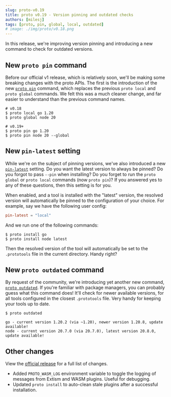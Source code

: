```yaml
---
slug: proto-v0.19
title: proto v0.19 - Version pinning and outdated checks
authors: [milesj]
tags: [proto, pin, global, local, outdated]
# image: ./img/proto/v0.18.png
---
```


In this release, we're improving version pinning and introducing a new command to check for outdated
versions.

<!--truncate-->

## New `proto pin` command

Before our official v1 release, which is relatively soon, we'll be making some breaking changes with
the proto APIs. The first is the introduction of the new [`proto pin`](/docs/proto/commands/pin)
command, which replaces the previous `proto local` and `proto global` commands. We felt this was a
much cleaner change, and far easier to understand than the previous command names.

```shell
# v0.18
$ proto local go 1.20
$ proto global node 20

# v0.19+
$ proto pin go 1.20
$ proto pin node 20 --global
```

## New `pin-latest` setting

While we're on the subject of pinning versions, we've also introduced a new
[`pin-latest`](/docs/proto/config#pin-latest) setting. Do you want the latest version to always be
pinned? Do you forgot to pass `--pin` when installing? Do you forget to run the `proto global` or
`proto local` commands (now `proto pin`)? If you answered yes to any of these questions, then this
setting is for you.

When enabled, and a tool is installed with the "latest" version, the resolved version will
automatically be pinned to the configuration of your choice. For example, say we have the following
user config:

```toml title="~/.proto/config.toml"
pin-latest = "local"
```

And we run one of the following commands:

```shell
$ proto install go
$ proto install node latest
```

Then the resolved version of the tool will automatically be set to the `.prototools` file in the
current directory. Handy right?

## New `proto outdated` command

By request of the community, we're introducing yet another new command,
[`proto outdated`](/docs/proto/commands/outdated). If you're familiar with package managers, you can
probably guess what this command does! It'll check for newer available versions, for all tools
configured in the closest `.prototools` file. Very handy for keeping your tools up to date.

```
$ proto outdated

go - current version 1.20.2 (via ~1.20), newer version 1.20.8, update available!
node - current version 20.7.0 (via 20.7.0), latest version 20.8.0, update available!
```

## Other changes

View the [official release](https://github.com/moonrepo/proto/releases/tag/v0.19.0) for a full list
of changes.

- Added `PROTO_WASM_LOG` environment variable to toggle the logging of messages from Extism and WASM
  plugins. Useful for debugging.
- Updated `proto install` to auto-clean stale plugins after a successful installation.
